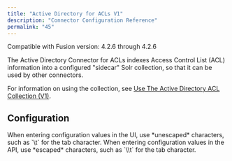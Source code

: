 ```yaml
---
title: "Active Directory for ACLs V1"
description: "Connector Configuration Reference"
permalink: "45"
---
```


Compatible with Fusion version: 4.2.6 through 4.2.6

The Active Directory Connector for ACLs indexes Access Control List (ACL) information into a configured "sidecar" Solr collection, so that it can be used by other connectors.

For information on using the collection, see [Use The Active Directory ACL Collection (V1)](/how-to/842/use-the-active-directory-acl-collection-v-1).

## Configuration

<Tip>
When entering configuration values in the UI, use *unescaped* characters, such as `\t` for the tab character. When entering configuration values in the API, use *escaped* characters, such as `\\t` for the tab character.
</Tip>




<SchemaParamFields schema={schema}/>

